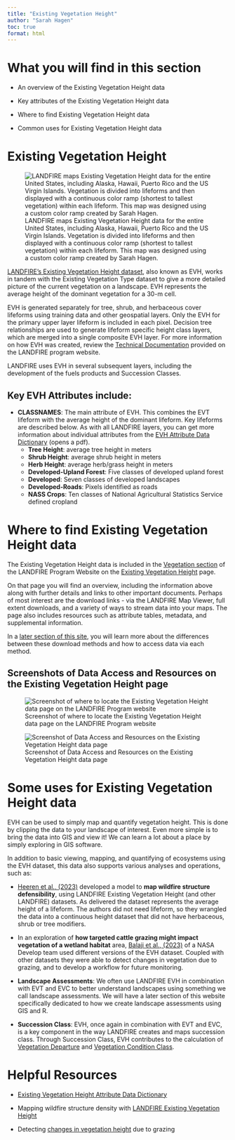 ---
title: "Existing Vegetation Height"
author: "Sarah Hagen"
toc: true
format: html
---

# What you will find in this section

- An overview of the Existing Vegetation Height data

- Key attributes of the Existing Vegetation Height data

- Where to find Existing Vegetation Height data

- Common uses for Existing Vegetation Height data

# Existing Vegetation Height
![LANDFIRE maps Existing Vegetation Height data for the entire United States, including Alaska, Hawaii, Puerto Rico and the US Virgin Islands. Vegetation is divided into lifeforms and then displayed with a continuous color ramp (shortest to tallest vegetation) within each lifeform. This map was designed using a custom color ramp created by Sarah Hagen.](images/10-evh-map.bmp){fig-alt="A map of LANDFIRE Existing Vegetation Height for the Contiguous US, Alaska, Hawaii, and Puerto Rico and the US Virgin Islands."}


[LANDFIRE’s Existing Vegetation Height dataset](https://www.landfire.gov/vegetation/evh), also known as EVH, works in tandem with the Existing Vegetation Type dataset to give a more detailed picture of the current vegetation on a landscape. EVH represents the average height of the dominant vegetation for a 30-m cell.

EVH is generated separately for tree, shrub, and herbaceous cover lifeforms using training data and other geospatial layers. Only the EVH for the primary upper layer lifeform is included in each pixel. Decision tree relationships are used to generate lifeform specific height class layers, which are merged into a single composite EVH layer. For more information on how EVH was created, review the [Technical Documentation](https://pubs.usgs.gov/publication/ofr20231045) provided on the LANDFIRE program website.

LANDFIRE uses EVH in several subsequent layers, including the development of the fuels products and Succession Classes.

## Key EVH Attributes include:

-   **CLASSNAMES**: The main attribute of EVH. This combines the EVT lifeform with the average height of the dominant lifeform. Key lifeforms are described below. As with all LANDFIRE layers, you can get more information about individual attributes from the [EVH Attribute Data Dictionary](https://landfire.gov/sites/default/files/DataDictionary/LF2023/LF23_EVHADD_240.pdf) (opens a pdf).
    - **Tree Height**: average tree height in meters
    - **Shrub Height**: average shrub height in meters
    - **Herb Height**: average herb/grass height in meters
    - **Developed-Upland Forest**: Five classes of developed upland forest
    - **Developed**: Seven classes of developed landscapes
    - **Developed-Roads**: Pixels identified as roads
    - **NASS Crops**: Ten classes of National Agricultural Statistics Service defined cropland
    
# Where to find Existing Vegetation Height data

The Existing Vegetation Height data is included in the [Vegetation section](https://landfire.gov/vegetation) of the LANDFIRE Program Website on the [Existing Vegetation Height](https://landfire.gov/vegetation/evh) page.

On that page you will find an overview, including the information above along with further details and links to other important documents. Perhaps of most interest are the download links - via the LANDFIRE Map Viewer, full extent downloads, and a variety of ways to stream data into your maps. The page also includes resources such as attribute tables, metadata, and supplemental information.

::: callout-note
In a [later section of this site](../../../Get_Data/1-ways-to-get-data.qmd), you will learn more about the differences between these download methods and how to access data via each method.
:::

## Screenshots of Data Access and Resources on the Existing Vegetation Height page

![Screenshot of where to locate the Existing Vegetation Height data page on the LANDFIRE Program website](images/11-evh-lfgov.bmp){fig-alt="Arrow pointing to the Existing Vegetation Height link on the Vegetation page of the LANDFIRE Program website main page under the Current Vegetation section."}


![Screenshot of Data Access and Resources on the Existing Vegetation Height data page ](images/12-evh-page.bmp){fig-alt="Location on landfire.gov, the LANDFIRE Program website, of where to find the Data Access and Resources sections of the Existing Vegetation Height data page. When you browse to landfire.gov/vegetation/evh, these resources are near the bottom of the page under the Data Access and Existing Vegetation Height Resources headings."}


# Some uses for Existing Vegetation Height data

EVH can be used to simply map and quantify vegetation height. This is done by clipping the data to your landscape of interest. Even more simple is to bring the data into GIS and view it! We can learn a lot about a place by simply exploring in GIS software.

In addition to basic viewing, mapping, and quantifying of ecosystems using the EVH dataset, this data also supports various analyses and operations, such as:

- [Heeren et al., (2023)](https://www.mdpi.com/2571-6255/6/12/474) developed a model to **map wildfire structure defensibility**, using LANDFIRE Existing Vegetation Height (and other LANDFIRE) datasets. As delivered the dataset represents the average height of a lifeform. The authors did not need lifeform, so they wrangled the data into a continuous height dataset that did not have herbaceous, shrub or tree modifiers.

- In an exploration of **how targeted cattle grazing might impact vegetation of a wetland habitat** area, [Balaji et al., (2023)](https://ntrs.nasa.gov/api/citations/20230006331/downloads/2023Spring_ID_SouthernIdahoEco_TechPaper_FD_v2.pdf) of a NASA Develop team used different versions of the EVH dataset. Coupled with other datasets they were able to detect changes in vegetation due to grazing, and to develop a workflow for future monitoring.

- **Landscape Assessments**: We often use LANDFIRE EVH in combination with EVT and EVC to better understand landscapes using something we call landscape assessments. We will have a later section of this website specifically dedicated to how we create landscape assessments using GIS and R.

- **Succession Class**: EVH, once again in combination with EVT and EVC, is a key component in the way LANDFIRE creates and maps succession class. Through Succession Class, EVH contributes to the calculation of [Vegetation Departure](https://www.landfire.gov/vegetation/vdep) and [Vegetation Condition Class](https://www.landfire.gov/vegetation/vcc).

# Helpful Resources

- [Existing Vegetation Height Attribute Data Dictionary](https://landfire.gov/sites/default/files/DataDictionary/LF2023/LF23_EVHADD_240.pdf)

- Mapping wildfire structure density with [LANDFIRE Existing Vegetation Height](https://www.mdpi.com/2571-6255/6/12/474)

- Detecting [changes in vegetation height](https://ntrs.nasa.gov/api/citations/20230006331/downloads/2023Spring_ID_SouthernIdahoEco_TechPaper_FD_v2.pdf) due to grazing